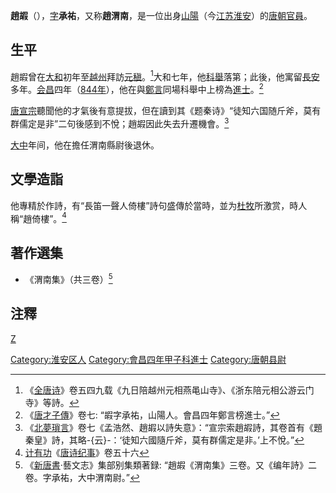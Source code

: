 {{Expand|time=2016-01-06T07:40:10+00:00}}

'''趙嘏'''（{{bd|?||?|}}），[[表字|字]]'''承祐'''，又称'''趙渭南'''，是一位出身[[山陽|山陽]]（今[[江苏|江苏]][[淮安市|淮安]]）的[[唐朝|唐朝]][[官員|官員]]。

== 生平 ==
趙嘏曾在[[大和_(唐朝)|大和]]初年至[[越州|越州]]拜訪[[元稹|元稹]]。<ref>《[[全唐诗|全唐诗]]》卷五四九载《九日陪越州元相燕黾山寺》、《浙东陪元相公游云门寺》等詩。</ref>大和七年，他[[科舉|科舉]]落第；此後，他寓留[[長安|長安]]多年。[[会昌_(唐朝)|会昌]]四年（[[844年|844年]]），他在與[[郑言_(唐朝状元)|鄭言]]同場科舉中上榜為[[進士|進士]]。<ref>《[[唐才子傳|唐才子傳]]》卷七: “嘏字承祐，山陽人。會昌四年鄭言榜進士。”</ref>

[[唐宣宗|唐宣宗]]聽聞他的才氣後有意提拔，但在讀到其《题秦诗》“徒知六国随斤斧，莫有群儒定是非”二句後感到不悅；趙嘏因此失去升遷機會。<ref>《[[北夢瑣言|北夢瑣言]]》卷七《孟浩然、趙嘏以詩失意》：“宣宗索趙嘏詩，其卷首有《題秦皇》詩，其略-{云}-：‘徒知六國隨斤斧，莫有群儒定是非。’上不悅。”</ref>

[[大中_(唐朝)|大中]]年间，他在擔任渭南縣尉後退休。

== 文學造詣 ==
他專精於作詩，有“長笛一聲人倚樓”詩句盛傳於當時，並为[[杜牧|杜牧]]所激赏，時人稱“趙倚樓”。<ref>[[计有功|计有功]]《[[唐诗纪事|唐诗纪事]]》卷五十六</ref>

== 著作選集 ==
* 《渭南集》（共三卷）<ref>《[[新唐書|新唐書]]·藝文志》集部别集類著録: “趙嘏《渭南集》三卷。又《编年詩》二卷。字承祐，大中渭南尉。”</ref>
==注釋==
{{reflist}}
[[category:唐朝詩人|Z]]
[[Category:淮安区人|Category:淮安区人]]
[[Category:會昌四年甲子科進士|Category:會昌四年甲子科進士]]
[[Category:唐朝县尉|Category:唐朝县尉]]